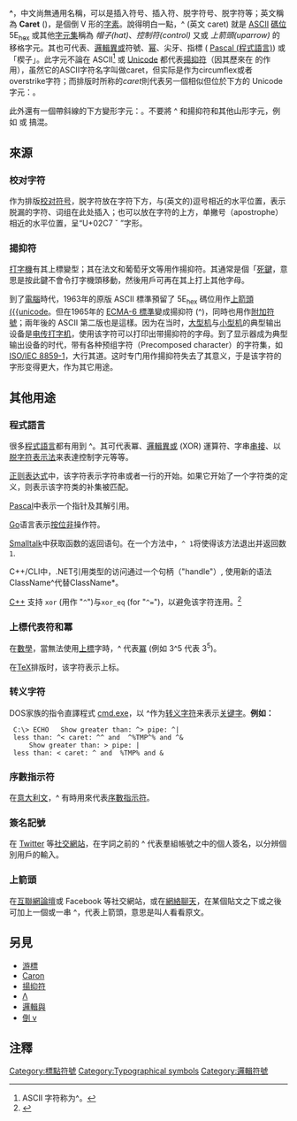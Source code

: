 {{expand|time=2013-04-24T09:35:18+00:00}}
{{About|山形的移格字元|用作語音學的「帽」形修飾字元 (例如 â)|揚抑符}}
{{NoteTA|G1=IT}}
{{標點符號|^|ASCII caret<br/>(circumflex accent)|variant-size=520%<!--
-->|variant1=‸|caption1=Unicode caret<!--
-->|variant2=⁁|caption2=Caret insertion point<!--
-->|variant3=＾|caption3=[[Fullwidth_form|Fullwidth]] circumflex accent}}
'''^'''，中文尚無通用名稱，可以是插入符号、插入符、脱字符号、脱字符等；英文稱為 '''Caret''' ({{IPAc-en|icon|ˈ|k|ær|ə|t}})，是個倒 V 形的[[字素|字素]]。說得明白一點，^ (英文 caret) 就是 [[ASCII|ASCII]] [[碼位|碼位]] 5E[[hexadecimal|<sub>hex</sub>]] 或其他[[字元集|字元集]]稱為 ''帽子(hat)''、''控制符(control)'' 又或 ''上箭頭(uparrow)'' 的移格字元。其也可代表{{tsl|en|Chevron (insignia)|山形符號}}、[[邏輯異或|邏輯異或]]符號、[[幂|幂]]、尖牙、指標 ( [[Pascal_(程式語言)|Pascal (程式語言)]]) 或「楔子」。此字元不論在 ASCII<ref>ASCII 字符称为^。</ref> 或 [[Unicode|Unicode]] 都代表[[揚抑符|揚抑符]]（因其歷來在 {{tsl|en|overstrike|overstrike}} 的作用），虽然它的ASCII字符名字叫做caret，但实际是作为circumflex或者overstrike字符；而排版时所称的''caret''則代表另一個相似但位於下方的 Unicode 字元：{{unichar|2038|caret}}。

此外還有一個帶斜線的下方變形字元：{{unichar|2041|caret insertion point}}。不要將 ^ 和揚抑符和其他山形字元，例如 {{unichar|028C|[[ʌ|Latin letter turned v]]}} 或 {{unichar|2227|logical and（[[邏輯與|邏輯與]]）}} 搞混。

==來源==
===校对字符===
作为排版[[校对符号|校对符号]]，脱字符放在字符下方，与(英文的)逗号相近的水平位置，表示脱漏的字符、词组在此处插入；也可以放在字符的上方，单撇号（apostrophe）相近的水平位置，呈“U+02C7 ˇ ”字形。

===揚抑符===
[[打字機|打字機]]有其上標變型；其在法文和葡萄牙文等用作揚抑符。其通常是個「[[死鍵|死鍵]]，意思是按此鍵不會令打字機頭移動，然後用戶可再在其上打上其他字母。

到了[[電腦|電腦]]時代，1963年的原版 ASCII 標準預留了 5E<sub>hex</sub> 碼位用作[[箭頭|上箭頭 ({{unicode]]。但在1965年的 [[Ecma標準列表|ECMA-6 標準]]變成揚抑符 (^)，同時也用作[[附加符號|附加符號]]；兩年後的 ASCII 第二版也是這樣。因为在当时，[[大型机|大型机]]与[[小型机|小型机]]的典型输出设备是[[电传打字机|电传打字机]]，使用该字符可以打印出带揚抑符的字母。到了显示器成为典型输出设备的时代，带有各种预组字符（Precomposed character）的字符集，如[[ISO/IEC_8859-1|ISO/IEC 8859-1]]，大行其道。这时专门用作揚抑符失去了其意义，于是该字符的字形变得更大，作为其它用途。

==其他用途==

===程式語言===

很多[[程式語言|程式語言]]都有用到 ^。其可代表冪、[[邏輯異或|邏輯異或]] (XOR) 運算符、字串[[串接|串接]]、以 [[脱字符表示法|脱字符表示法]]来表達控制字元等等。 

[[正则表达式|正则表达式]]中，该字符表示字符串或者一行的开始。如果它开始了一个字符类的定义，则表示该字符类的补集被匹配。

[[Pascal|Pascal]]中表示一个指针及其解引用。

[[Go|Go]]语言表示[[按位非|按位非]]操作符。

[[Smalltalk|Smalltalk]]中获取函数的返回语句。在一个方法中，<code> ^ 1 </code>将使得该方法退出并返回数<code>1</code>.

C++/CLI中，.NET引用类型的访问通过一个句柄（"handle"）, 使用新的语法ClassName^代替ClassName*。 

[[C++|C++]] 支持 <code>xor</code> (用作 "<code>^</code>")与<code>xor_eq</code> (for "<code>^=</code>")，以避免该字符连用。<ref name="RFC1345">{{Cite web |url=http://tools.ietf.org/html/rfc1345 |title=RFC 1345 |access-date=2016-07-24 |archive-date=2013-05-30 |archive-url=https://web.archive.org/web/20130530092947/http://tools.ietf.org/html/rfc1345 |dead-url=no }}</ref>


===上標代表符和冪===
在[[數學|數學]]，當無法使用[[上標|上標]]字時，^ 代表[[冪|冪]] (例如 3^5 代表 <math>3^5</math>)。

在[[TeX|TeX]]排版时，该字符表示上标。

===转义字符===
DOS家族的指令直譯程式 [[cmd.exe|cmd.exe]]，以 ^作为[[转义字符|转义字符]]来表示[[关键字|关键字]]。'''例如：''' 
  C:\> ECHO   Show greater than: ^> pipe: ^| less than: ^< caret: ^^ and  ^%TMP^% and ^&
      Show greater than: > pipe: | less than: < caret: ^ and  %TMP% and &

===序數指示符===
在[[意大利文|意大利文]]，^ 有時用來代表[[序數指示符|序數指示符]]。

===簽名記號===

在 [[Twitter|Twitter]] 等[[社交網站|社交網站]]，在字詞之前的 ^ 代表羣組帳號之中的個人簽名，以分辨個別用戶的輸入。

===上箭頭===
在[[互聯網論壇|互聯網論壇]]或 Facebook 等社交網站，或在[[網絡聊天|網絡聊天]]，在某個貼文之下或之後可加上一個或一串 ^，代表上箭頭，意思是叫人看看原文。

==另見==
* [[游標|游標]]
* [[Caron|Caron]]
* [[揚抑符|揚抑符]]
* [[Λ|Λ]]
* [[邏輯與|邏輯與]]
* [[ʌ|倒 v]]

==注釋==
{{reflist}}

{{tsl|ru|Template:Математические знаки}}

[[Category:標點符號|Category:標點符號]]
[[Category:Typographical_symbols|Category:Typographical symbols]]
[[Category:邏輯符號|Category:邏輯符號]]